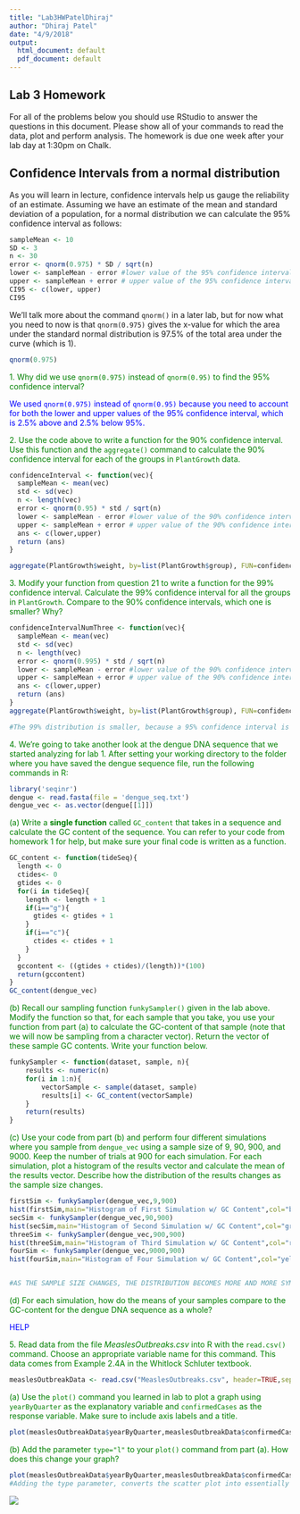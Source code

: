 ```yaml
---
title: "Lab3HWPatelDhiraj"
author: "Dhiraj Patel"
date: "4/9/2018"
output:
  html_document: default
  pdf_document: default
---
```

## Lab 3 Homework

For all of the problems below you should use RStudio to answer the questions in this document. Please show all of your commands to read the data, plot and perform analysis. The homework is due one week after your lab day at 1:30pm on Chalk. 

## Confidence Intervals from a normal distribution

As you will learn in lecture, confidence intervals help us gauge the reliability of an estimate. Assuming we have an estimate of the mean and standard deviation of a population, for a normal distribution we can calculate the 95% confidence interval as follows:

```r
sampleMean <- 10
SD <- 3
n <- 30
error <- qnorm(0.975) * SD / sqrt(n)
lower <- sampleMean - error #lower value of the 95% confidence interval
upper <- sampleMean + error # upper value of the 95% confidence interval
CI95 <- c(lower, upper)
CI95
```

We'll talk more about the command `qnorm()` in a later lab, but for now what you need to now is that `qnorm(0.975)` gives the x-value for which the area under the standard normal distribution is 97.5% of the total area under the curve (which is 1).

```r
qnorm(0.975)
```


<span style="color:green">
1. Why did we use `qnorm(0.975)` instead of `qnorm(0.95)` to find the 95% confidence interval?
</span>

<span style="color:blue">We used `qnorm(0.975)` instead of `qnorm(0.95)` because you need to account for both the lower and upper values of the 95% confidence interval, which is 2.5% above and 2.5% below 95%.</span>

<span style="color:green">
2. Use the code above to write a function for the 90% confidence interval. Use this function and the `aggregate()` command to calculate the 90% confidence interval for each of the groups in `PlantGrowth` data.
</span>

```r
confidenceInterval <- function(vec){
  sampleMean <- mean(vec)
  std <- sd(vec)
  n <- length(vec)
  error <- qnorm(0.95) * std / sqrt(n)
  lower <- sampleMean - error #lower value of the 90% confidence interval
  upper <- sampleMean + error # upper value of the 90% confidence interval
  ans <- c(lower,upper)
  return (ans)
}

aggregate(PlantGrowth$weight, by=list(PlantGrowth$group), FUN=confidenceInterval)
```


<span style="color:green">
3. Modify your function from question 21 to write a function for the 99% confidence interval. Calculate the 99% confidence interval for all the groups in `PlantGrowth`. Compare to the 90% confidence intervals, which one is smaller? Why?</span>

```r
confidenceIntervalNumThree <- function(vec){
  sampleMean <- mean(vec)
  std <- sd(vec)
  n <- length(vec)
  error <- qnorm(0.995) * std / sqrt(n)
  lower <- sampleMean - error #lower value of the 90% confidence interval
  upper <- sampleMean + error # upper value of the 90% confidence interval
  ans <- c(lower,upper)
  return (ans)
}
aggregate(PlantGrowth$weight, by=list(PlantGrowth$group), FUN=confidenceIntervalNumThree)

#The 99% distribution is smaller, because a 95% confidence interval is narrower than a 99% confidence interval which is wider.
```


<span style = "color:green"> 
4. We're going to take another look at the dengue DNA sequence that we started analyzing for lab 1. After setting your working directory to the folder where you have saved the dengue sequence file, run the following commands in R: </span>

```r
library('seqinr')
dengue <- read.fasta(file = 'dengue_seq.txt')
dengue_vec <- as.vector(dengue[[1]])
```

<span style = "color:green"> 
(a) Write a **single function** called `GC_content` that takes in a sequence and calculate the GC content of the sequence. You can refer to your code from homework 1 for help, but make sure your final code is written as a function.</span>

```r
GC_content <- function(tideSeq){
  length <- 0
  ctides<- 0
  gtides <- 0
  for(i in tideSeq){
    length <- length + 1
    if(i=="g"){
      gtides <- gtides + 1
    }
    if(i=="c"){
      ctides <- ctides + 1
    }
  }
  gccontent <- ((gtides + ctides)/(length))*(100)
  return(gccontent)
}
GC_content(dengue_vec)
```


<span style = "color:green">
(b) Recall our sampling function `funkySampler()` given in the lab above. Modify the function so that, for each sample that you take, you use your function from part (a) to calculate the GC-content of that sample (note that we will now be sampling from a character vector). Return the vector of these sample GC contents. Write your function below.</span>

```r

funkySampler <- function(dataset, sample, n){
    results <- numeric(n)
    for(i in 1:n){
        vectorSample <- sample(dataset, sample)
        results[i] <- GC_content(vectorSample)
    }
    return(results)
}

```


<span style = "color:green">
(c)  Use your code from part (b) and perform four different simulations where you sample from `dengue_vec` using a sample size of 9, 90, 900, and 9000. Keep the number of trials at 900 for each simulation. For each simulation, plot a histogram of the results vector and calculate the mean of the results vector. Describe how the distribution of the results changes as the sample size changes.</span>

```r
firstSim <- funkySampler(dengue_vec,9,900)
hist(firstSim,main="Histogram of First Simulation w/ GC Content",col="blue", xlab="Nucleotide Sequence GC_Content")
secSim <- funkySampler(dengue_vec,90,900)
hist(secSim,main="Histogram of Second Simulation w/ GC Content",col="green", xlab="Nucleotide Sequence GC_Content")
threeSim <- funkySampler(dengue_vec,900,900)
hist(threeSim,main="Histogram of Third Simulation w/ GC Content",col="red", xlab="Nucleotide Sequence GC_Content")
fourSim <- funkySampler(dengue_vec,9000,900)
hist(fourSim,main="Histogram of Four Simulation w/ GC Content",col="yellow", xlab="Nucleotide Sequence GC_Content")


#AS THE SAMPLE SIZE CHANGES, THE DISTRIBUTION BECOMES MORE AND MORE SYMMETRIC, AND BASICALLY PERFECTLY SYMMETRIC IN THE LAST HISTOGRAM. Basically, becomes more and more like a normal distribution. 
```


<span style = "color:green">
(d) For each simulation, how do the means of your samples compare to the GC-content for the dengue DNA sequence as a whole?</span>

<span style="color:blue">HELP</span>

<span style="color:green">
5. Read data from the file *MeaslesOutbreaks.csv* into R with the `read.csv()` command. Choose an appropriate variable name for this command. This data comes from Example 2.4A in the Whitlock Schluter textbook. </span>

```r
measlesOutbreakData <- read.csv("MeaslesOutbreaks.csv", header=TRUE,sep=",")
```


<span style="color:green">
(a) Use the `plot()` command you learned in lab to plot a graph using `yearByQuarter` as the explanatory variable and `confirmedCases` as the response variable. Make sure to include axis labels and a title.</span>

```r
plot(measlesOutbreakData$yearByQuarter,measlesOutbreakData$confirmedCases,ylab="Confirmed Cases of Measles",xlab="Year by Quarter (years)",col="blue")
```

<span style="color:green">
(b) Add the parameter `type="l"` to your `plot()` command from part (a). How does this change your graph?</span>

```r
plot(measlesOutbreakData$yearByQuarter,measlesOutbreakData$confirmedCases,ylab="Confirmed Cases of Measles",xlab="Year by Quarter (years)",col="blue",type="l")
#Adding the type parameter, converts the scatter plot into essentially a line graph, by basically connecting all the dots in the previous plot.

```


![](./Images/qnorm_image.png)